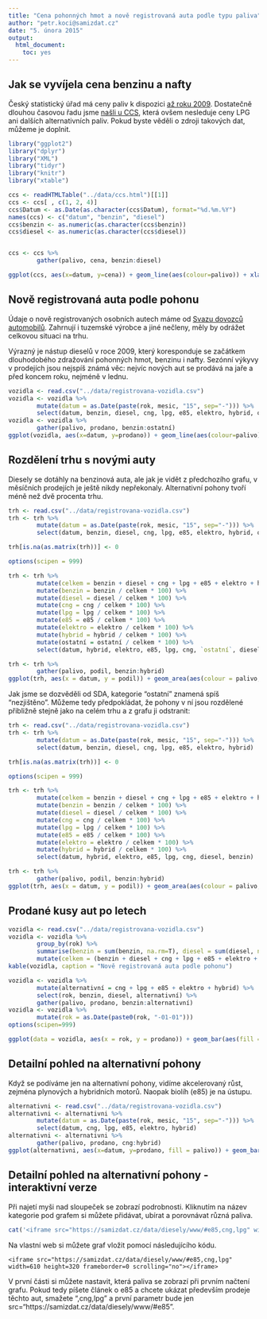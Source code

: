 ```yaml
---
title: "Cena pohonných hmot a nově registrovaná auta podle typu paliva"
author: "petr.koci@samizdat.cz"
date: "5. února 2015"
output:
  html_document:
    toc: yes
---
```


## Jak se vyvíjela cena benzinu a nafty
Český statistický úřad má ceny paliv k dispozici [až roku 2009](http://www.czso.cz/csu/csu.nsf/kalendar/aktual-tdb). Dostatečně dlouhou časovou řadu jsme [našli u CCS](http://www.ccs.cz/pages/phm2.php), která ovšem nesleduje ceny LPG ani dalších alternativních paliv. Pokud byste věděli o zdroji takových dat, můžeme je doplnit.

```r
library("ggplot2")
library("dplyr")
library("XML")
library("tidyr")
library("knitr")
library("xtable")

ccs <- readHTMLTable("../data/ccs.html")[[1]]
ccs <- ccs[ , c(1, 2, 4)]
ccs$Datum <- as.Date(as.character(ccs$Datum), format="%d.%m.%Y")
names(ccs) <- c("datum", "benzin", "diesel")
ccs$benzin <- as.numeric(as.character(ccs$benzin))
ccs$diesel <- as.numeric(as.character(ccs$diesel))


ccs <- ccs %>%
        gather(palivo, cena, benzin:diesel)

ggplot(ccs, aes(x=datum, y=cena)) + geom_line(aes(colour=palivo)) + xlab(label = "") + ylab(label = "cena v korunách za litr") + ggtitle("Průměrná cena pohonných hmot (zdroj: CCS)") + scale_colour_brewer(type="qual", palette = 6)
```

## Nově registrovaná auta podle pohonu

Údaje o nově registrovaných osobních autech máme od [Svazu dovozců automobilů](http://portal.sda-cia.cz/stat.php?n#str=nova). Zahrnují i tuzemské výrobce a jiné nečleny, měly by odrážet celkovou situaci na trhu.

Výrazný je nástup dieselů v roce 2009, který koresponduje se začátkem dlouhodobého zdražování pohonných hmot, benzinu i nafty. Sezónní výkyvy v prodejích jsou nejspíš známá věc: nejvíc nových aut se prodává na jaře a před koncem roku, nejméně v lednu.

```r
vozidla <- read.csv("../data/registrovana-vozidla.csv")
vozidla <- vozidla %>%
        mutate(datum = as.Date(paste(rok, mesic, "15", sep="-"))) %>%
        select(datum, benzin, diesel, cng, lpg, e85, elektro, hybrid, ostatní)
vozidla <- vozidla %>%
        gather(palivo, prodano, benzin:ostatní)
ggplot(vozidla, aes(x=datum, y=prodano)) + geom_line(aes(colour=palivo)) + xlab(label = "") + ylab(label = "prodaných kusů za měsíc") + ggtitle("Nově registrovaná auta podle paliva (zdroj: SDA)") + scale_colour_brewer(type="qual", palette = 6)
```

## Rozdělení trhu s novými auty

Diesely se dotáhly na benzinová auta, ale jak je vidět z předchozího grafu, v měsíčních prodejích je ještě nikdy nepřekonaly. Alternativní pohony tvoří méně než dvě procenta trhu.

```r
trh <- read.csv("../data/registrovana-vozidla.csv")
trh <- trh %>%
        mutate(datum = as.Date(paste(rok, mesic, "15", sep="-"))) %>%
        select(datum, benzin, diesel, cng, lpg, e85, elektro, hybrid, ostatní)

trh[is.na(as.matrix(trh))] <- 0

options(scipen = 999)

trh <- trh %>%
        mutate(celkem = benzin + diesel + cng + lpg + e85 + elektro + hybrid + ostatní) %>%
        mutate(benzin = benzin / celkem * 100) %>%
        mutate(diesel = diesel / celkem * 100) %>%
        mutate(cng = cng / celkem * 100) %>%
        mutate(lpg = lpg / celkem * 100) %>%
        mutate(e85 = e85 / celkem * 100) %>%
        mutate(elektro = elektro / celkem * 100) %>%
        mutate(hybrid = hybrid / celkem * 100) %>%
        mutate(ostatní = ostatní / celkem * 100) %>%
        select(datum, hybrid, elektro, e85, lpg, cng, `ostatní`, diesel, benzin)

trh <- trh %>%
        gather(palivo, podil, benzin:hybrid)
ggplot(trh, aes(x = datum, y = podil)) + geom_area(aes(colour = palivo, fill = palivo), position = 'stack') + scale_colour_brewer(type="qual", palette = 6) + scale_fill_brewer(type="qual", palette = 6) + xlab("") + ylab("podíl na trhu v procentech") + ggtitle("Podíl pohonů na trhu s novými auty (zdroj: SDA)")
```

Jak jsme se dozvěděli od SDA, kategorie "ostatní" znamená spíš "nezjištěno". Můžeme tedy předpokládat, že pohony v ní jsou rozdělené přibližně stejně jako na celém trhu a z grafu ji odstranit:

```r
trh <- read.csv("../data/registrovana-vozidla.csv")
trh <- trh %>%
        mutate(datum = as.Date(paste(rok, mesic, "15", sep="-"))) %>%
        select(datum, benzin, diesel, cng, lpg, e85, elektro, hybrid)

trh[is.na(as.matrix(trh))] <- 0

options(scipen = 999)

trh <- trh %>%
        mutate(celkem = benzin + diesel + cng + lpg + e85 + elektro + hybrid) %>%
        mutate(benzin = benzin / celkem * 100) %>%
        mutate(diesel = diesel / celkem * 100) %>%
        mutate(cng = cng / celkem * 100) %>%
        mutate(lpg = lpg / celkem * 100) %>%
        mutate(e85 = e85 / celkem * 100) %>%
        mutate(elektro = elektro / celkem * 100) %>%
        mutate(hybrid = hybrid / celkem * 100) %>%
        select(datum, hybrid, elektro, e85, lpg, cng, diesel, benzin)

trh <- trh %>%
        gather(palivo, podil, benzin:hybrid)
ggplot(trh, aes(x = datum, y = podil)) + geom_area(aes(colour = palivo, fill = palivo), position = 'stack') + scale_colour_brewer(type="qual", palette = 6) + scale_fill_brewer(type="qual", palette = 6) + xlab("") + ylab("podíl na trhu v procentech") + ggtitle("Podíl pohonů na trhu s novými auty (zdroj: SDA)")
```


## Prodané kusy aut po letech 

```r
vozidla <- read.csv("../data/registrovana-vozidla.csv")
vozidla <- vozidla %>% 
        group_by(rok) %>% 
        summarise(benzin = sum(benzin, na.rm=T), diesel = sum(diesel, na.rm=T), cng = sum(cng, na.rm=T), lpg = sum(lpg, na.rm=T), e85 = sum(e85, na.rm=T), elektro = sum(elektro, na.rm=T), hybrid = sum(hybrid, na.rm=T), ostatní = sum(ostatní, na.rm=T)) %>%
        mutate(celkem = (benzin + diesel + cng + lpg + e85 + elektro + hybrid + ostatní))
kable(vozidla, caption = "Nově registrovaná auta podle pohonu")
```

```r
vozidla <- vozidla %>%
        mutate(alternativní = cng + lpg + e85 + elektro + hybrid) %>% 
        select(rok, benzin, diesel, alternativní) %>% 
        gather(palivo, prodano, benzin:alternativní)
vozidla <- vozidla %>% 
        mutate(rok = as.Date(paste0(rok, "-01-01")))
options(scipen=999)

ggplot(data = vozidla, aes(x = rok, y = prodano)) + geom_bar(aes(fill = palivo), stat = "identity") + facet_wrap( ~ palivo, 1) + scale_fill_brewer(type="qual", palette = 6) + ggtitle("Jak se vyvíjel počet nově registrovaných aut po letech (zdroj: SDA)")
```

## Detailní pohled na alternativní pohony

Když se podíváme jen na alternativní pohony, vidíme akcelerovaný růst, zejména plynových a hybridních motorů. Naopak biolíh (e85) je na ústupu.

```r
alternativni <- read.csv("../data/registrovana-vozidla.csv")
alternativni <- alternativni %>%
        mutate(datum = as.Date(paste(rok, mesic, "15", sep="-"))) %>%
        select(datum, cng, lpg, e85, elektro, hybrid)
alternativni <- alternativni %>%
        gather(palivo, prodano, cng:hybrid)
ggplot(alternativni, aes(x=datum, y=prodano, fill = palivo)) + geom_bar(stat = "identity") + xlab(label = "") + ylab(label = "prodaných kusů za měsíc") + ggtitle("Nově registrovaná auta, jen alternativní paliva bez \"ostatních\" (zdroj: SDA)") + scale_fill_brewer(type="qual", palette = 6)
```

## Detailní pohled na alternativní pohony - interaktivní verze
Při najetí myši nad sloupeček se zobrazí podrobnosti. Kliknutím na název kategorie pod grafem si můžete přidávat, ubírat a porovnávat různá paliva.  

```r
cat('<iframe src="https://samizdat.cz/data/diesely/www/#e85,cng,lpg" width=910 height=320 frameborder=0 scrolling="no"></iframe>')
```

Na vlastní web si můžete graf vložit pomocí následujícího kódu.

```
<iframe src="https://samizdat.cz/data/diesely/www/#e85,cng,lpg" width=610 height=320 frameborder=0 scrolling="no"></iframe>
```

V první části si můžete nastavit, která paliva se zobrazí při prvním načtení grafu. Pokud tedy píšete článek o e85 a chcete ukázat především prodeje těchto aut, smažete ",cng,lpg" a první parametr bude jen src="https://samizdat.cz/data/diesely/www/#e85".